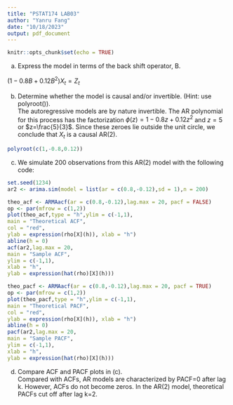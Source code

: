 ```yaml
---
title: "PSTAT174 LAB03"
author: "Yanru Fang"
date: "10/18/2023"
output: pdf_document
---
```


```r
knitr::opts_chunk$set(echo = TRUE)
```

(a) Express the model in terms of the back shift operator, B.

$(1-0.8B+0.12B^2)X_t = Z_t$

(b) Determine whether the model is causal and/or invertible. (Hint: use polyroot()).\
The autoregressive models are by nature invertible. The AR polynomial for this process has the
factorization $\phi(z) = 1-0.8z+0.12z^2$ and $z=5$ or $z=\frac{5}{3}$. Since these zeroes lie outside the unit circle, we conclude that $X_t$ is a causal AR(2).\
```r
polyroot(c(1,-0.8,0.12))
```

(c) We simulate 200 observations from this AR(2) model with the following code:
```r
set.seed(1234)
ar2 <- arima.sim(model = list(ar = c(0.8,-0.12),sd = 1),n = 200)
```
```r
theo_acf <- ARMAacf(ar = c(0.8,-0.12),lag.max = 20, pacf = FALSE)
op <- par(mfrow = c(1,2))
plot(theo_acf,type = "h",ylim = c(-1,1),
main = "Theoretical ACF",
col = "red",
ylab = expression(rho[X](h)), xlab = "h")
abline(h = 0) 
acf(ar2,lag.max = 20,
main = "Sample ACF",
ylim = c(-1,1),
xlab = "h",
ylab = expression(hat(rho)[X](h)))
```
```r
theo_pacf <- ARMAacf(ar = c(0.8,-0.12),lag.max = 20, pacf = TRUE)
op <- par(mfrow = c(1,2))
plot(theo_pacf,type = "h",ylim = c(-1,1),
main = "Theoretical PACF",
col = "red",
ylab = expression(rho[X](h)), xlab = "h")
abline(h = 0)
pacf(ar2,lag.max = 20,
main = "Sample PACF",
ylim = c(-1,1),
xlab = "h",
ylab = expression(hat(rho)[X](h)))
```
(d) Compare ACF and PACF plots in (c).\
Compared with ACFs, AR models are characterized by PACF=0 after lag k. However, ACFs do not become zeros. In the AR(2) model, theoretical PACFs cut off after lag k=2.
